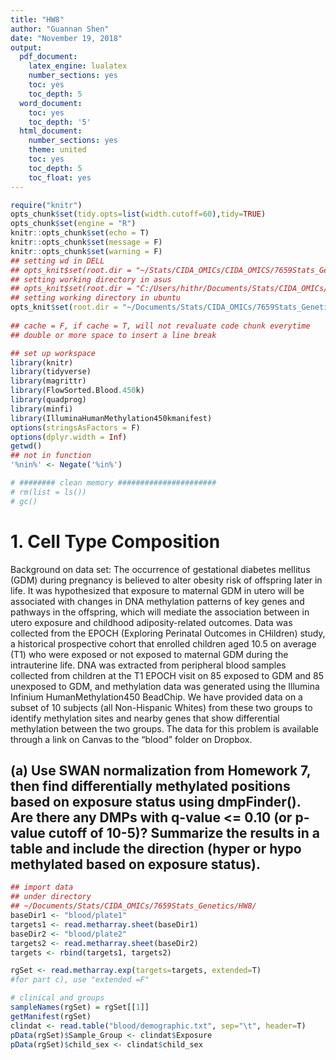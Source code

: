 ```yaml
---
title: "HW8"
author: "Guannan Shen"
date: "November 19, 2018"
output: 
  pdf_document:
    latex_engine: lualatex
    number_sections: yes
    toc: yes
    toc_depth: 5
  word_document:
    toc: yes
    toc_depth: '5'
  html_document:
    number_sections: yes
    theme: united
    toc: yes
    toc_depth: 5
    toc_float: yes
---
```


```r
require("knitr")
opts_chunk$set(tidy.opts=list(width.cutoff=60),tidy=TRUE)
opts_chunk$set(engine = "R")
knitr::opts_chunk$set(echo = T)
knitr::opts_chunk$set(message = F)
knitr::opts_chunk$set(warning = F)
## setting wd in DELL
## opts_knit$set(root.dir = "~/Stats/CIDA_OMICs/CIDA_OMICS/7659Stats_Genetics/HW5/")
## setting working directory in asus 
## opts_knit$set(root.dir = "C:/Users/hithr/Documents/Stats/CIDA_OMICs/7659Stats_Genetics/HW5/") 
## setting working directory in ubuntu
opts_knit$set(root.dir = "~/Documents/Stats/CIDA_OMICs/7659Stats_Genetics/HW8/")
                                                 
## cache = F, if cache = T, will not revaluate code chunk everytime
## double or more space to insert a line break
```


```r
## set up workspace
library(knitr)
library(tidyverse)
library(magrittr)
library(FlowSorted.Blood.450k)
library(quadprog)
library(minfi)
library(IlluminaHumanMethylation450kmanifest)
options(stringsAsFactors = F)
options(dplyr.width = Inf)
getwd()
## not in function
'%nin%' <- Negate('%in%')

# ######## clean memory ######################
# rm(list = ls())
# gc()

```

# 1. Cell Type Composition
Background on data set: The occurrence of gestational diabetes mellitus (GDM) during pregnancy is believed to alter obesity risk of offspring later in life. It was hypothesized that exposure to maternal GDM in utero will be associated with changes in DNA methylation patterns of key genes and pathways in the offspring, which will mediate the association between in utero exposure and childhood adiposity-related outcomes. Data was collected from the EPOCH (Exploring Perinatal Outcomes in CHildren) study, a historical prospective cohort that enrolled children aged 10.5 on average (T1) who were exposed or not exposed to maternal GDM during the intrauterine life. DNA was extracted from peripheral blood samples collected from children at the T1 EPOCH visit on 85 exposed to GDM and 85 unexposed to GDM, and methylation data was generated using the Illumina Infinium HumanMethylation450 BeadChip. We have provided data on a subset of 10 subjects (all Non-Hispanic Whites) from these two groups to identify methylation sites and nearby genes that show differential methylation between the two groups. The data for this problem is available through a link on Canvas to the "blood" folder on Dropbox.

## (a) Use SWAN normalization from Homework 7, then find differentially methylated positions based on exposure status using dmpFinder(). Are there any DMPs with q-value <= 0.10 (or p-value cutoff of 10-5)? Summarize the results in a table and include the direction (hyper or hypo methylated based on exposure status).

```r
## import data 
## under directory 
## ~/Documents/Stats/CIDA_OMICs/7659Stats_Genetics/HW8/
baseDir1 <- "blood/plate1"
targets1 <- read.metharray.sheet(baseDir1)
baseDir2 <- "blood/plate2"
targets2 <- read.metharray.sheet(baseDir2)
targets <- rbind(targets1, targets2)

rgSet <- read.metharray.exp(targets=targets, extended=T)
#for part c), use "extended =F"

# clinical and groups
sampleNames(rgSet) = rgSet[[1]]
getManifest(rgSet)
clindat <- read.table("blood/demographic.txt", sep="\t", header=T)
pData(rgSet)$Sample_Group <- clindat$Exposure
pData(rgSet)$child_sex <- clindat$child_sex


```









